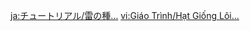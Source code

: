 {{Tutorial
|title    = Electrograna...
|subtitle = Exploration Knowledge
|type     = Adventure
|icon     = Icon Tutorial Combat.png
|about    = Electrograna
|image1   = Tutorial Adventure Electrograna... 1.png
|text1    = These miraculous spirits are called Electrograna. They spawn from the branches of the Thunder Sakura and grant the protection of Electro.
|image2   = Tutorial Adventure Electrograna... 2.png
|text2    = Electrograna have various powers. Carry them with you to {{Color|help|travel rapidly using Thunder Spheres}}, traverse {{Color|help|Thunder Barriers}}, and even withstand {{Color|help|Balethunder}}.
|image3   = Tutorial Adventure Electrograna... 3.png
|text3    = You can offer Electro Sigils to the Sacred Sakura at the Grand Narukami Shrine to enhance Electrogranum strength.<br />Strengthened Electrograna will even aid Travelers they connect with in fighting against their foes.
|sort     = 6114
}}

[[ja:チュートリアル/雷の種…]]
[[vi:Giáo Trình/Hạt Giống Lôi...]]